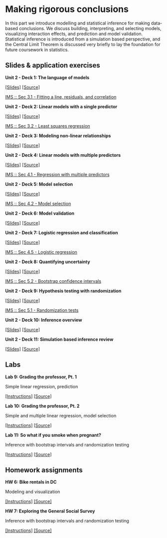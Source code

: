 # Making rigorous conclusions {#making-rigorous-conclusions}

In this part we introduce modelling and statistical inference for making data-based conclusions.
We discuss building, interpreting, and selecting models, visualizing interaction effects, and prediction and model validation.
Statistical inference is introduced from a simulation based perspective, and the Central Limit Theorem is discussed very briefly to lay the foundation for future coursework in statistics.

## Slides & application exercises

::: {.slide-deck}
**Unit 2 - Deck 1: The language of models**

[[Slides]](https://rstudio-education.github.io/datascience-box/course-materials/slides/u2_d01-language-of-models/u2_d01-language-of-models.html#1) [[Source]](https://github.com/rstudio-education/datascience-box/tree/master/course-materials/slides/u2_d01-language-of-models)

::: {.reading}
[IMS :: Sec 3.1 - Fitting a line, residuals, and correlation](https://openintro-ims.netlify.app/intro-linear-models.html#fit-line-res-cor)
:::
:::

::: {.slide-deck}
**Unit 2 - Deck 2: Linear models with a single predictor**

[[Slides]](https://rstudio-education.github.io/datascience-box/course-materials/slides/u2_d02-linear-model-single-predictor/u2_d02-linear-model-single-predictor.html#1) [[Source]](https://github.com/rstudio-education/datascience-box/tree/master/course-materials/slides/u2_d02-linear-model-single-predictor)

::: {.reading}
[IMS :: Sec 3.2 - Least squares regression](https://openintro-ims.netlify.app/intro-linear-models.html#least-squares-regression)
:::
:::

::: {.slide-deck}
**Unit 2 - Deck 3: Modeling non-linear relationships**

[[Slides]](https://rstudio-education.github.io/datascience-box/course-materials/slides/u2_d03-modeling-non-linear-relationships/u2_d03-modeling-non-linear-relationships.html#1) [[Source]](https://github.com/rstudio-education/datascience-box/tree/master/course-materials/slides/u2_d03-modeling-non-linear-relationships)
:::

::: {.slide-deck}
**Unit 2 - Deck 4: Linear models with multiple predictors**

[[Slides]](https://rstudio-education.github.io/datascience-box/course-materials/slides/u2_d04-linear-model-multiple-predictors/u2_d04-linear-model-multiple-predictors.html#1) [[Source]](https://github.com/rstudio-education/datascience-box/tree/master/course-materials/slides/u2_d04-linear-model-multiple-predictors)

::: {.reading}
[IMS :: Sec 4.1 - Regression with multiple predictors](https://openintro-ims.netlify.app/multi-logistic-models.html#regression-multiple-predictors)
:::
:::

::: {.slide-deck}
**Unit 2 - Deck 5: Model selection**

[[Slides]](https://rstudio-education.github.io/datascience-box/course-materials/slides/u2_d05-model-selection/u2_d05-model-selection.html#1) [[Source]](https://github.com/rstudio-education/datascience-box/tree/master/course-materials/slides/u2_d05-model-selection)

::: {.reading}
[IMS :: Sec 4.2 - Model selection](https://openintro-ims.netlify.app/multi-logistic-models.html#model-selection)
:::
:::

::: {.slide-deck}
**Unit 2 - Deck 6: Model validation**

[[Slides]](https://rstudio-education.github.io/datascience-box/course-materials/slides/u2_d06-model-validation/u2_d06-model-validation.html#1) [[Source]](https://github.com/rstudio-education/datascience-box/tree/master/course-materials/slides/u2_d06-model-validation)
:::

::: {.slide-deck}
**Unit 2 - Deck 7: Logistic regression and classification**

[[Slides]](https://rstudio-education.github.io/datascience-box/course-materials/slides/u2_d07-logistic-regression/u2_d07-logistic-regression.html#1) [[Source]](https://github.com/rstudio-education/datascience-box/tree/master/course-materials/slides/u2_d07-logistic-regression)

::: {.reading}
[IMS :: Sec 4.5 - Logistic regression](https://openintro-ims.netlify.app/multi-logistic-models.html#logistic-regression)
:::
:::

::: {.slide-deck}
**Unit 2 - Deck 8: Quantifying uncertainty**

[[Slides]](https://rstudio-education.github.io/datascience-box/course-materials/slides/u2_d08-quantifying-uncertainty/u2_d08-quantifying-uncertainty.html#1) [[Source]](https://github.com/rstudio-education/datascience-box/tree/master/course-materials/slides/u2_d08-quantifying-uncertainty)

::: {.reading}
[IMS :: Sec 5.2 - Bootstrap confidence intervals](https://openintro-ims.netlify.app/intro-stat-inference.html#boot-ci)
:::
:::

::: {.slide-deck}
**Unit 2 - Deck 9: Hypothesis testing with randomization**

[[Slides]](https://rstudio-education.github.io/datascience-box/course-materials/slides/u2_d09-hypothesis-testing/u2_d09-hypothesis-testing.html#1) [[Source]](https://github.com/rstudio-education/datascience-box/tree/master/course-materials/slides/u2_d09-hypothesis-testing)

::: {.reading}
[IMS :: Sec 5.1 - Randomization tests](https://openintro-ims.netlify.app/intro-stat-inference.html#inf-rand)
:::
:::

::: {.slide-deck}
**Unit 2 - Deck 10: Inference overview**

[[Slides]](https://rstudio-education.github.io/datascience-box/course-materials/slides/u2_d10-inference-overview/u2_d10-inference-overview.html#1) [[Source]](https://github.com/rstudio-education/datascience-box/tree/master/course-materials/slides/u2_d10-inference-overview)
:::

::: {.slide-deck}
**Unit 2 - Deck 11: Simulation based inference review**

[[Slides]](https://rstudio-education.github.io/datascience-box/course-materials/slides/u2_d11-sim-inf-review/u2_d11-sim-inf-review.html#1) [[Source]](https://github.com/rstudio-education/datascience-box/tree/master/course-materials/slides/u2_d11-sim-inf-review)
:::

## Labs

::: {.lab}
**Lab 9: Grading the professor, Pt. 1**

Simple linear regression, prediction

[[Instructions]](https://rstudio-education.github.io/datascience-box/course-materials/labs/lab-09/lab-09-modelling-course-evals.html) [[Source]](https://github.com/rstudio-education/datascience-box/tree/master/course-materials/labs/lab-09)
:::

::: {.lab}
**Lab 10: Grading the professor, Pt. 2**

Simple and multiple linear regression, model selection

[[Instructions]](https://rstudio-education.github.io/datascience-box/course-materials/labs/lab-10/lab-10-mlr-course-evals.html) [[Source]](https://github.com/rstudio-education/datascience-box/tree/master/course-materials/labs/lab-10)
:::

::: {.lab}
**Lab 11: So what if you smoke when pregnant?**

Inference with bootstrap intervals and randomization testing

[[Instructions]](https://rstudio-education.github.io/datascience-box/course-materials/labs/lab-11/lab-11-inference-smoking.html) [[Source]](https://github.com/rstudio-education/datascience-box/tree/master/course-materials/labs/lab-11)
:::

## Homework assignments

::: {.homework}
**HW 6: Bike rentals in DC**

Modeling and visualization

[[Instructions]](https://rstudio-education.github.io/datascience-box/course-materials/assignments/hw-06/hw-06-bike-rentals-dc.html) [[Source]](https://github.com/rstudio-education/datascience-box/tree/master/course-materials/assignments/hw-06)
:::

::: {.homework}
**HW 7: Exploring the General Social Survey**

Inference with bootstrap intervals and randomization testing

[[Instructions]](https://rstudio-education.github.io/datascience-box/course-materials/assignments/hw-07/hw-07-exploring-gss.html) [[Source]](https://github.com/rstudio-education/datascience-box/tree/master/course-materials/assignments/hw-07)
:::
